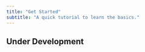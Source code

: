 ```yaml
---
title: "Get Started"
subtitle: "A quick tutorial to learn the basics."  
---
```


::: {.callout-warning}
## Under Development
:::